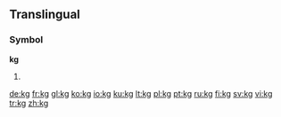 {{see|KG|.kg}}
==Translingual==
===Symbol===
'''kg'''
# {{SI-unit|kilo|gram|[[mass]]}}

[[de:kg]]
[[fr:kg]]
[[gl:kg]]
[[ko:kg]]
[[io:kg]]
[[ku:kg]]
[[lt:kg]]
[[pl:kg]]
[[pt:kg]]
[[ru:kg]]
[[fi:kg]]
[[sv:kg]]
[[vi:kg]]
[[tr:kg]]
[[zh:kg]]